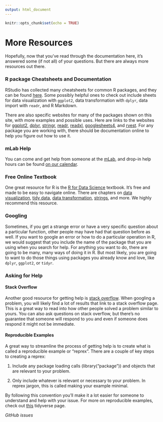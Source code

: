 ```yaml
---
output: html_document
---
```


```r
knitr::opts_chunk$set(echo = TRUE)
```

# More Resources

Hopefully, now that you've read through the documentation here, it's answered some (if not all) of your questions. But there are always more resources out there.

### R package Cheatsheets and Documentation

RStudio has collected many cheatsheets for common R packages, and they can be found [here](https://rstudio.com/resources/cheatsheets/). Some possibly helpful ones to check out include sheets for data visualization with `ggplot2`, data transformation with `dplyr`, data import with `readr`, and R Markdown.

There are also specific websites for many of the packages shown on this site, with more examples and possible uses. Here are links to the websites for [ggplot2](https://ggplot2.tidyverse.org/), [dplyr](https://dplyr.tidyverse.org/), [stringr](https://stringr.tidyverse.org/), [readr](https://readr.tidyverse.org/), [readxl](https://readxl.tidyverse.org/), [googlesheets4](https://googlesheets4.tidyverse.org/), and [rvest](https://rvest.tidyverse.org/). For any package you are working with, there should be documentation online to help you figure out how to use it.

### mLab Help

You can come and get help from someone at the [mLab](https://www.reed.edu/cis/mlab/index.html), and drop-in help hours can be found [on our calendar](https://www.reed.edu/cis/mlab/calendar.html).

### Free Online Textbook

One great resource for R is the [R for Data Science](https://r4ds.had.co.nz/) textbook. It's free and made to be easy to navigate online. There are chapters on [data visualization](https://r4ds.had.co.nz/data-visualisation.html), [tidy data](https://r4ds.had.co.nz/tidy-data.html), [data transformation](https://r4ds.had.co.nz/transform.html), [strings](https://r4ds.had.co.nz/strings.html), and more. We highly recommend this resource.

### Googling

Sometimes, if you get a strange error or have a very specific question about a particular function, other people may have had that question before as well. If you want to google an error or how to do a particular operation in R, we would suggest that you include the name of the package that you are using when you search for help. For anything you want to do, there are going to be many, many ways of doing it in R. But most likely, you are going to want to do those things using packages you already know and love, like `dplyr`, `ggplot2`, or `tidyr`. 

### Asking for Help

#### Stack Overflow

Another good resource for getting help is [stack overflow](https://stackoverflow.com). When googling a problem, you will likely find a lot of results that link to a stack overflow page. This is a great way to read into how other people solved a problem similar to yours. You can also ask questions on stack overflow, but there's no guarantee that someone will respond to you and even if someone does respond it might not be immediate.

#### Reproducible Examples

A great way to streamline the process of getting help is to create what is called a reproducible example or "reprex". There are a couple of key steps to creating a reprex:

1. Include any package loading calls (library("package")) and objects that are relevant to your problem.

2. Only include whatever is relevant or necessary to your problem. In reprex jargon, this is called making your example minimal.

By following this convention you'll make it a lot easier for someone to understand and help with your issue. For more on reproducible examples, check out [this](https://www.tidyverse.org/help/) tidyverse page.


_GitHub issues_

